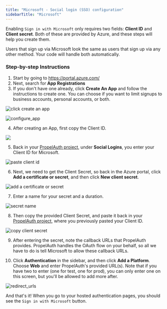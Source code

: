 ```yaml
---
title: "Microsoft - Social login (SSO) configuration"
sidebarTitle: "Microsoft"
---
```


Enabling `Sign in with Microsoft` only requires two fields: **Client ID** and
**Client secret**. Both of these are provided by Azure, and these steps will
help you create them.

<Note>
  Users that sign up via Microsoft look the same as users that sign up via any
  other method. Your code will handle both automatically.
</Note>

### Step-by-step Instructions

1. Start by going to https://portal.azure.com/
2. Next, search for **App Registrations**
3. If you don't have one already, click **Create An App** and follow the
   instructions to create one. You can choose if you want to limit signups to
   business accounts, personal accounts, or both.

![click create an app](/images/microsoft_00.png)

![configure_app](/images/01.png)

4. After creating an App, first copy the Client ID.

![](/images/02.png)

5. Back in your [PropelAuth project](https://app.propelauth.com/), under
   **Social Logins**, you enter your Client ID for Microsoft.

![paste client id](/images/03.png)

6. Next, we need to get the Client Secret, so back in the Azure portal, click
   **Add a certificate or secret**, and then click **New client secret**.

![add a certificate or secret](/images/04.png)

7. Enter a name for your secret and a duration.

![secret name](/images/05.png)

8. Then copy the provided Client Secret, and paste it back in your
   [PropelAuth project](https://app.propelauth.com/), where you previously
   pasted your Client ID.

![copy client secret](/images/06.png)

9. After entering the secret, note the callback URLs that PropelAuth provides.
   PropelAuth handles the OAuth flow on your behalf, so all we have to do is
   tell Microsoft to allow these callback URLs.

10. Click **Authentication** in the sidebar, and then click **Add a Platform**.
    Choose **Web** and enter PropelAuth's provided URL(s). Note that if you have
    two to enter (one for test, one for prod), you can only enter one on this
    screen, but you'll be allowed to add more after.

![redirect_urls](/images/07.png)

And that's it! When you go to your hosted authentication pages, you should see
the `Sign in with Microsoft` button.
